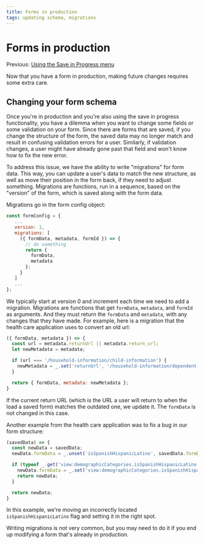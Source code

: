 ```yaml
---
title: Forms in production
tags: updating schema, migrations
---
```


# Forms in production

Previous: [Using the Save in Progress menu](./forms/save-in-progress-menu)

Now that you have a form in production, making future changes requires some extra care.

## Changing your form schema

Once you're in production and you're also using the save in progress functionality, you have a dilemma when you want to change some fields or some validation on your form. Since there are forms that are saved, if you change the structure of the form, the saved data may no longer match and result in confusing validation errors for a user. Similarly, if validation changes, a user might have already gone past that field and won't know how to fix the new error.

To address this issue, we have the ability to write "migrations" for form data. This way, you can update a user's data to match the new structure, as well as move their position in the form back, if they need to adjust something. Migrations are functions, run in a sequence, based on the "version" of the form, which is saved along with the form data.

Migrations go in the form config object:

```js
const formConfig = {
   ...
   version: 1,
   migrations: [
     ({ formData, metadata, formId }) => {
       // do something
       return {
         formData,
         metadata
       };
     }
   ]
   ...
};
```

We typically start at version 0 and increment each time we need to add a migration. Migrations are functions that get `formData`, `metadata`, and `formId` as arguments. And they must return the `formData` and `metadata`, with any changes that they have made. For example, here is a migration that the health care application uses to convert an old url:

```js
({ formData, metadata }) => {
  const url = metadata.returnUrl || metadata.return_url;
  let newMetadata = metadata;

  if (url === '/household-information/child-information') {
    newMetadata = _.set('returnUrl', '/household-information/dependent-information', metadata);
  }

  return { formData, metadata: newMetadata };
}
```

If the current return URL (which is the URL a user will return to when the load a saved form) matches the outdated one, we update it. The `formData` is not changed in this case.

Another example from the health care application was to fix a bug in our form structure:

```js
(savedData) => {
  const newData = savedData;
  newData.formData = _.unset('isSpanishHispanicLatino', savedData.formData);

  if (typeof _.get('view:demographicCategories.isSpanishHispanicLatino', newData.formData) === 'undefined') {
    newData.formData = _.set('view:demographicCategories.isSpanishHispanicLatino', false, newData.formData);
    return newData;
  }

  return newData;
}
```

In this example, we're moving an incorrectly located `isSpanishHispanicLatino` flag and setting it in the right spot.

Writing migrations is not very common, but you may need to do it if you end up modifying a form that's already in production.
